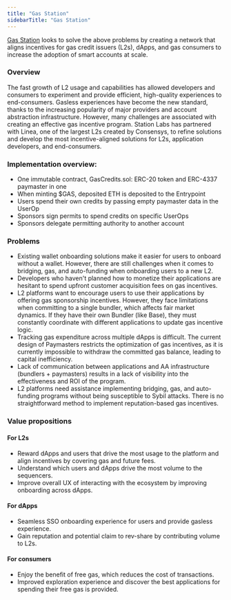 ```yaml
---
title: "Gas Station"
sidebarTitle: "Gas Station"
---
```


[Gas Station](https://github.com/0xStation/gas-credits) looks to solve the above problems by creating a network that aligns incentives for gas credit issuers (L2s), dApps, and gas consumers to increase the adoption of smart accounts at scale. 

### Overview 
The fast growth of L2 usage and capabilities has allowed developers and consumers to experiment and provide efficient, high-quality experiences to end-consumers. Gasless experiences have become the new standard, thanks to the increasing popularity of major providers and account abstraction infrastructure. However, many challenges are associated with creating an effective gas incentive program. Station Labs has partnered with Linea, one of the largest L2s created by Consensys, to refine solutions and develop the most incentive-aligned solutions for L2s, application developers, and end-consumers.

### Implementation overview:
- One immutable contract, GasCredits.sol: ERC-20 token and ERC-4337 paymaster in one
- When minting $GAS, deposited ETH is deposited to the Entrypoint
- Users spend their own credits by passing empty paymaster data in the UserOp
- Sponsors sign permits to spend credits on specific UserOps
- Sponsors delegate permitting authority to another account

### Problems
- Existing wallet onboarding solutions make it easier for users to onboard without a wallet. However, there are still challenges when it comes to bridging, gas, and auto-funding when onboarding users to a new L2. 
- Developers who haven't planned how to monetize their applications are hesitant to spend upfront customer acquisition fees on gas incentives.
- L2 platforms want to encourage users to use their applications by offering gas sponsorship incentives. However, they face limitations when committing to a single bundler, which affects fair market dynamics. If they have their own Bundler (like Base), they must constantly coordinate with different applications to update gas incentive logic.
- Tracking gas expenditure across multiple dApps is difficult. The current design of Paymasters restricts the optimization of gas incentives, as it is currently impossible to withdraw the committed gas balance, leading to capital inefficiency.
- Lack of communication between applications and AA infrastructure (bundlers + paymasters) results in a lack of visibility into the effectiveness and ROI of the program.
- L2 platforms need assistance implementing bridging, gas, and auto-funding programs without being susceptible to Sybil attacks. There is no straightforward method to implement reputation-based gas incentives.

### Value propositions

#### For L2s
- Reward dApps and users that drive the most usage to the platform and align incentives by covering gas and future fees. 
- Understand which users and dApps drive the most volume to the sequencers. 
- Improve overall UX of interacting with the ecosystem by improving onboarding across dApps. 

#### For dApps
- Seamless SSO onboarding experience for users and provide gasless experience. 
- Gain reputation and potential claim to rev-share by contributing volume to L2s.  

#### For consumers
- Enjoy the benefit of free gas, which reduces the cost of transactions. 
- Improved exploration experience and discover the best applications for spending their free gas is provided. 

